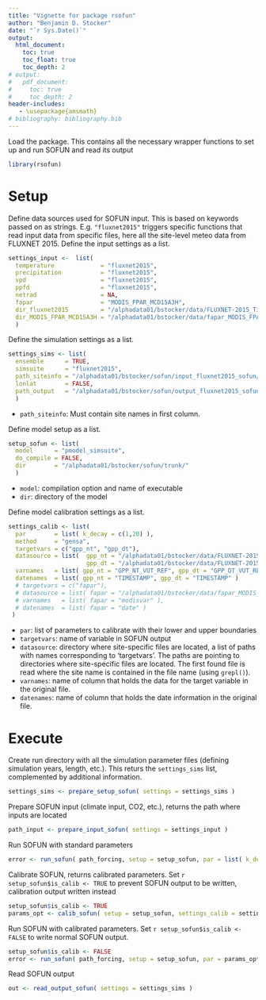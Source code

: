 ```yaml
---
title: "Vignette for package rsofun"
author: "Benjamin D. Stocker"
date: "`r Sys.Date()`"
output:
  html_document:
    toc: true
    toc_float: true
    toc_depth: 2
# output:
#   pdf_document:
#     toc: true
#     toc_depth: 2
header-includes:
   - \usepackage{amsmath}
# bibliography: bibliography.bib
---
```


Load the package. This contains all the necessary wrapper functions to set up and run SOFUN and read its output
```r
library(rsofun)
```

# Setup
Define data sources used for SOFUN input. This is based on keywords passed on as strings. E.g. `"fluxnet2015"` triggers specific functions that read input data from specific files, here all the site-level meteo data from FLUXNET 2015. Define the input settings as a list.
```r
settings_input <-  list( 
  temperature             = "fluxnet2015",
  precipitation           = "fluxnet2015",
  vpd                     = "fluxnet2015",
  ppfd                    = "fluxnet2015",
  netrad                  = NA,
  fapar                   = "MODIS_FPAR_MCD15A3H",
  dir_fluxnet2015         = "/alphadata01/bstocker/data/FLUXNET-2015_Tier1/20160128/point-scale_none_1d/original/unpacked/",
  dir_MODIS_FPAR_MCD15A3H = "/alphadata01/bstocker/data/fapar_MODIS_FPAR_MCD15A3H_fluxnet2015_gee_subset/"
  )
```

Define the simulation settings as a list.
```r
settings_sims <- list( 
  ensemble      = TRUE,
  simsuite      = "fluxnet2015",
  path_siteinfo = "/alphadata01/bstocker/sofun/input_fluxnet2015_sofun/siteinfo_fluxnet2015_sofun+whc.csv",
  lonlat        = FALSE,
  path_output   = "/alphadata01/bstocker/sofun/output_fluxnet2015_sofun/sXXX/"
  )
```

- `path_siteinfo`: Must contain site names in first column.

Define model setup as a list.
```r
setup_sofun <- list( 
  model      = "pmodel_simsuite", 
  do_compile = FALSE,
  dir        = "/alphadata01/bstocker/sofun/trunk/"
  )
```

- `model`: compilation option and name of executable 
- `dir`: directory of the model

Define model calibration settings as a list.
```r
settings_calib <- list( 
  par        = list( k_decay = c(1,20) ),
  method     = "gensa",
  targetvars = c("gpp_nt", "gpp_dt"),
  datasource = list(  gpp_nt = "/alphadata01/bstocker/data/FLUXNET-2015_Tier1/20160128/point-scale_none_1d/original/unpacked/",
                      gpp_dt = "/alphadata01/bstocker/data/FLUXNET-2015_Tier1/20160128/point-scale_none_1d/original/unpacked/" ),
  varnames   = list( gpp_nt = "GPP_NT_VUT_REF", gpp_dt = "GPP_DT_VUT_REF" ),
  datenames  = list( gpp_nt = "TIMESTAMP", gpp_dt = "TIMESTAMP" )
  # targetvars = c("fapar"),
  # datasource = list( fapar = "/alphadata01/bstocker/data/fapar_MODIS_FPAR_MCD15A3H_fluxnet2015_gee_subset/" ),
  # varnames   = list( fapar = "modisvar" ),
  # datenames  = list( fapar = "date" )
 )
```

- `par`: list of parameters to calibrate with their lower and upper boundaries
- `targetvars`: name of variable in SOFUN output
- `datasource`: directory where site-specific files are located, a list of paths with names corresponding to 'targetvars'. The paths are pointing to directories where site-specific files are located. The first found file is read where the site name is contained in the file name (using `grepl()`).
- `varnames`: name of column that holds the data for the target variable in the original file.
- `datenames`: name of column that holds the date information in the original file.


# Execute

Create run directory with all the simulation parameter files (defining simulation years, length, etc.). This returs the `settings_sims` list, complemented by additional information.
```r
settings_sims <- prepare_setup_sofun( settings = settings_sims )
```

Prepare SOFUN input (climate input, CO2, etc.), returns the path where inputs are located
```r
path_input <- prepare_input_sofun( settings = settings_input )
```

Run SOFUN with standard parameters
```r
error <- run_sofun( path_forcing, setup = setup_sofun, par = list( k_decay = 4.0 ) )
```

Calibrate SOFUN, returns calibrated parameters. Set `r setup_sofun$is_calib <- TRUE` to prevent SOFUN output to be written, calibration output written instead
```r
setup_sofun$is_calib <- TRUE
params_opt <- calib_sofun( setup = setup_sofun, settings_calib = settings_calib, settings_sims = settings_sims )
```

Run SOFUN with calibrated parameters. Set `r setup_sofun$is_calib <- FALSE` to write normal SOFUN output.
```r
setup_sofun$is_calib <- FALSE
error <- run_sofun( path_forcing, setup = setup_sofun, par = params_opt )
```

Read SOFUN output
```r
out <- read_output_sofun( settings = settings_sims )
```

